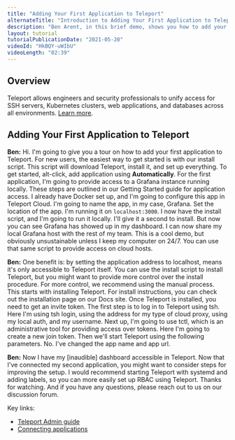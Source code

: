 ```yaml
---
title: "Adding Your First Application to Teleport"
alternateTitle: "Introduction to Adding Your First Application to Teleport"
description: "Ben Arent, in this brief demo, shows you how to add your first application to Teleport."
layout: tutorial
tutorialPublicationDate: "2021-05-20"
videoId: "HkBQY-uWIbU"
videoLength: "02:39"
---
```


## Overview

Teleport allows engineers and security professionals to unify access for SSH servers, Kubernetes clusters, web applications, and databases across all environments. [Learn more](/docs/application-access/introduction/).

## Adding Your First Application to Teleport

**Ben:** Hi. I'm going to give you a tour on how to add your first application to Teleport. For new users, the easiest way to get started is with our install script. This script will download Teleport, install it, and set up everything. To get started, alt-click, add application using **Automatically**. For the first application, I'm going to provide access to a Grafana instance running locally. These steps are outlined in our Getting Started guide for application access. I already have Docker set up, and I'm going to configure this app in Teleport Cloud. I'm going to name the app, in my case, Grafana. Set the location of the app. I'm running it on `localhost:3000`. I now have the install script, and I'm going to run it locally. I'll give it a second to install. But now you can see Grafana has showed up in my dashboard. I can now share my local Grafana host with the rest of my team. This is a cool demo, but obviously unsustainable unless I keep my computer on 24/7. You can use that same script to provide access on cloud hosts.

**Ben:** One benefit is: by setting the application address to localhost, means it's only accessible to Teleport itself. You can use the install script to install Teleport, but you might want to provide more control over the install procedure. For more control, we recommend using the manual process. This starts with installing Teleport. For install instructions, you can check out the installation page on our Docs site. Once Teleport is installed, you need to get an invite token. The first step is to log in to Teleport using tsh. Here I'm using tsh login, using the address for my type of cloud proxy, using my local auth, and my username. Next up, I'm going to use tctl, which is an administrative tool for providing access over tokens. Here I'm going to create a new join token. Then we'll start Teleport using the following parameters. No. I've changed the app name and app url.

**Ben:** Now I have my [inaudible] dashboard accessible in Teleport. Now that I've connected my second application, you might want to consider steps for improving the setup. I would recommend starting Teleport with systemd and adding labels, so you can more easily set up RBAC using Teleport. Thanks for watching. And if you have any questions, please reach out to us on our discussion forum.

Key links:

- [Teleport Admin guide](/docs/admin-guide/)
- [Connecting applications](/docs/application-access/guides/connecting-apps/)
